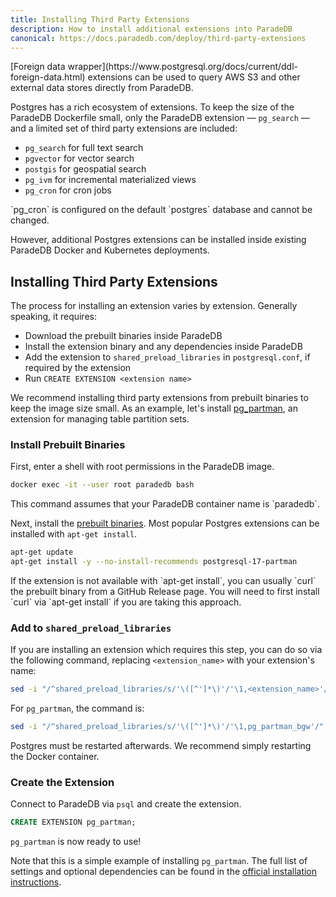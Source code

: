 ```yaml
---
title: Installing Third Party Extensions
description: How to install additional extensions into ParadeDB
canonical: https://docs.paradedb.com/deploy/third-party-extensions
---
```


<Note>
  [Foreign data
  wrapper](https://www.postgresql.org/docs/current/ddl-foreign-data.html)
  extensions can be used to query AWS S3 and other external data stores directly
  from ParadeDB.
</Note>

Postgres has a rich ecosystem of extensions. To keep the size of the ParadeDB Dockerfile small, only the ParadeDB extension — `pg_search` — and a limited set of third party extensions are included:

- `pg_search` for full text search
- `pgvector` for vector search
- `postgis` for geospatial search
- `pg_ivm` for incremental materialized views
- `pg_cron` for cron jobs

<Note>
  `pg_cron` is configured on the default `postgres` database and cannot be
  changed.
</Note>

However, additional Postgres extensions can be installed inside existing ParadeDB Docker and Kubernetes deployments.

## Installing Third Party Extensions

The process for installing an extension varies by extension. Generally speaking, it requires:

- Download the prebuilt binaries inside ParadeDB
- Install the extension binary and any dependencies inside ParadeDB
- Add the extension to `shared_preload_libraries` in `postgresql.conf`, if required by the extension
- Run `CREATE EXTENSION <extension name>`

We recommend installing third party extensions from prebuilt binaries to keep the image size small. As an
example, let's install [pg_partman](https://github.com/pgpartman/pg_partman), an extension for managing table partition sets.

### Install Prebuilt Binaries

First, enter a shell with root permissions in the ParadeDB image.

```bash
docker exec -it --user root paradedb bash
```

<Note>
  This command assumes that your ParadeDB container name is `paradedb`.
</Note>

Next, install the [prebuilt binaries](https://pkgs.org/search/?q=partman).
Most popular Postgres extensions can be installed with `apt-get install`.

```bash
apt-get update
apt-get install -y --no-install-recommends postgresql-17-partman
```

<Note>
  If the extension is not available with `apt-get install`, you can usually
  `curl` the prebuilt binary from a GitHub Release page. You will need to first
  install `curl` via `apt-get install` if you are taking this approach.
</Note>

### Add to `shared_preload_libraries`

<Accordion title="Modifying shared_preload_libraries">

If you are installing an extension which requires this step, you can do so
via the following command, replacing `<extension_name>` with your extension's name:

```bash
sed -i "/^shared_preload_libraries/s/'\([^']*\)'/'\1,<extension_name>'/" /var/lib/postgresql/data/postgresql.conf
```

For `pg_partman`, the command is:

```bash
sed -i "/^shared_preload_libraries/s/'\([^']*\)'/'\1,pg_partman_bgw'/" /var/lib/postgresql/data/postgresql.conf
```

</Accordion>

Postgres must be restarted afterwards. We recommend simply restarting the Docker container.

### Create the Extension

Connect to ParadeDB via `psql` and create the extension.

```sql
CREATE EXTENSION pg_partman;
```

`pg_partman` is now ready to use!

Note that this is a simple example of installing `pg_partman`. The full list of settings and optional dependencies can be found in the [official installation instructions](https://github.com/pgpartman/pg_partman?tab=readme-ov-file#installation).
